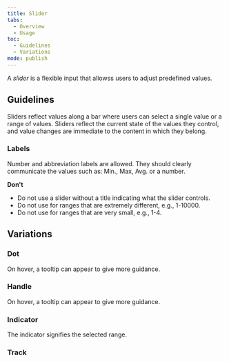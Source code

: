 ```yaml
---
title: Slider
tabs:
  - Overview
  - Usage
toc:
  - Guidelines
  - Variations
mode: publish
---
```


A _slider_ is a flexible input that allowss users to adjust predefined values.

<!--One to two sentences as an introduction to the component-->

## Guidelines

<!--List how to use it, sizes, widths, grid interactions, color allowances -->

Sliders reflect values along a bar where users can select a single value or a range of values. Sliders reflect the current state of the values they control, and value changes are immediate to the content in which they belong.

### Labels

Number and abbreviation labels are allowed. They should clearly communicate the values such as: Min., Max, Avg. or a number.

**Don't**

<!--Bullet point list if needed -->

- Do not use a slider without a title indicating what the slider controls.
- Do not use for ranges that are extremely different, e.g., 1-10000.
- Do not use for ranges that are very small, e.g., 1-4.

## Variations

<!--One ### heading per frame in Figma, explaining each component in that frame. One 'content' section per variation if needed -->

### Dot

On hover, a tooltip can appear to give more guidance.

<FigmaImage
  url="https://www.figma.com/file/0bGXR2sCwMVSDNyyzu5BXrO5/Desktop-UI?node-id=2544%3A419"
  alt="Figma design of slider dot"
/>

### Handle

On hover, a tooltip can appear to give more guidance.

<FigmaImage
  url="https://www.figma.com/file/0bGXR2sCwMVSDNyyzu5BXrO5/Desktop-UI?node-id=2544%3A418"
  alt="Figma design of slider handle"
/>

### Indicator

The indicator signifies the selected range.

<FigmaImage
  url="https://www.figma.com/file/0bGXR2sCwMVSDNyyzu5BXrO5/Desktop-UI?node-id=2544%3A417"
  alt="Figma design of slider indicator"
/>

### Track

<FigmaImage
  url="https://www.figma.com/file/0bGXR2sCwMVSDNyyzu5BXrO5/Desktop-UI?node-id=2544%3A416"
  alt="Figma design of slider track"
/>
